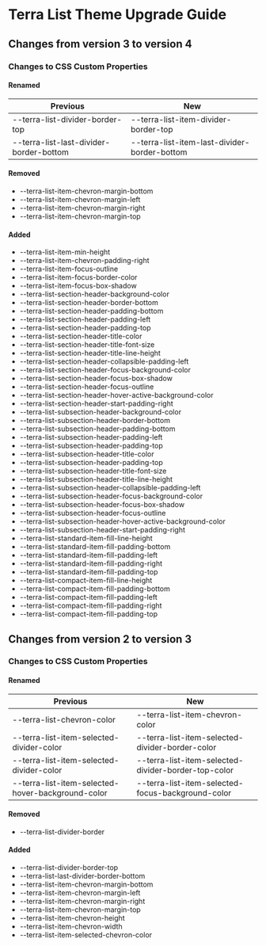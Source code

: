 
<Badge />

# Terra List Theme Upgrade Guide

## Changes from version 3 to version 4

### Changes to CSS Custom Properties

#### Renamed
| Previous | New |
|-|-|
| --terra-list-divider-border-top | --terra-list-item-divider-border-top |
| --terra-list-last-divider-border-bottom | --terra-list-item-last-divider-border-bottom |

#### Removed
* --terra-list-item-chevron-margin-bottom
* --terra-list-item-chevron-margin-left
* --terra-list-item-chevron-margin-right
* --terra-list-item-chevron-margin-top

#### Added
* --terra-list-item-min-height
* --terra-list-item-chevron-padding-right
* --terra-list-item-focus-outline
* --terra-list-item-focus-border-color
* --terra-list-item-focus-box-shadow
* --terra-list-section-header-background-color
* --terra-list-section-header-border-bottom
* --terra-list-section-header-padding-bottom
* --terra-list-section-header-padding-left
* --terra-list-section-header-padding-top
* --terra-list-section-header-title-color
* --terra-list-section-header-title-font-size
* --terra-list-section-header-title-line-height
* --terra-list-section-header-collapsible-padding-left
* --terra-list-section-header-focus-background-color
* --terra-list-section-header-focus-box-shadow
* --terra-list-section-header-focus-outline
* --terra-list-section-header-hover-active-background-color
* --terra-list-section-header-start-padding-right
* --terra-list-subsection-header-background-color
* --terra-list-subsection-header-border-bottom
* --terra-list-subsection-header-padding-bottom
* --terra-list-subsection-header-padding-left
* --terra-list-subsection-header-padding-top
* --terra-list-subsection-header-title-color
* --terra-list-subsection-header-padding-top
* --terra-list-subsection-header-title-font-size
* --terra-list-subsection-header-title-line-height
* --terra-list-subsection-header-collapsible-padding-left
* --terra-list-subsection-header-focus-background-color
* --terra-list-subsection-header-focus-box-shadow
* --terra-list-subsection-header-focus-outline
* --terra-list-subsection-header-hover-active-background-color
* --terra-list-subsection-header-start-padding-right
* --terra-list-standard-item-fill-line-height
* --terra-list-standard-item-fill-padding-bottom
* --terra-list-standard-item-fill-padding-left
* --terra-list-standard-item-fill-padding-right
* --terra-list-standard-item-fill-padding-top
* --terra-list-compact-item-fill-line-height
* --terra-list-compact-item-fill-padding-bottom
* --terra-list-compact-item-fill-padding-left
* --terra-list-compact-item-fill-padding-right
* --terra-list-compact-item-fill-padding-top

## Changes from version 2 to version 3

### Changes to CSS Custom Properties

#### Renamed
| Previous | New |
|-|-|
| --terra-list-chevron-color | --terra-list-item-chevron-color |
| --terra-list-item-selected-divider-color | --terra-list-item-selected-divider-border-color |
| --terra-list-item-selected-divider-color | --terra-list-item-selected-divider-border-top-color |
| --terra-list-item-selected-hover-background-color | --terra-list-item-selected-focus-background-color |

#### Removed
* --terra-list-divider-border

#### Added
* --terra-list-divider-border-top
* --terra-list-last-divider-border-bottom
* --terra-list-item-chevron-margin-bottom
* --terra-list-item-chevron-margin-left
* --terra-list-item-chevron-margin-right
* --terra-list-item-chevron-margin-top
* --terra-list-item-chevron-height
* --terra-list-item-chevron-width
* --terra-list-item-selected-chevron-color

